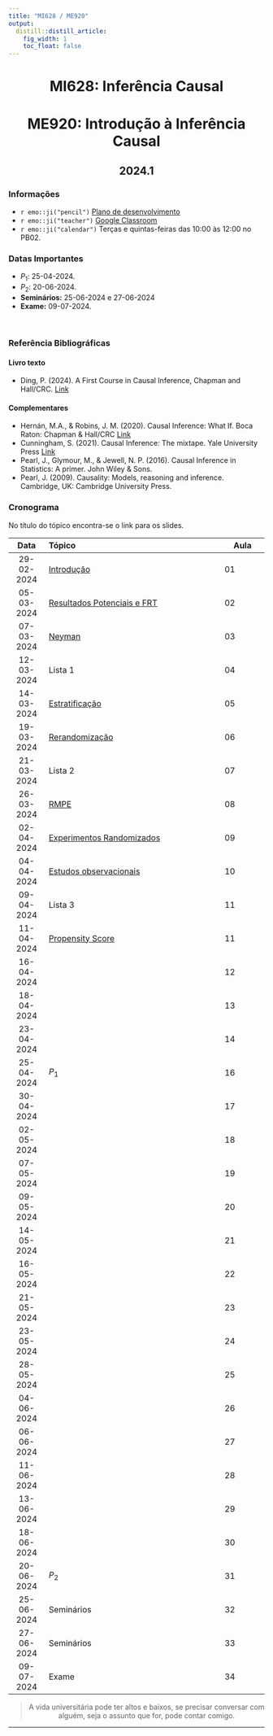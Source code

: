 ```yaml
---
title: "MI628 / ME920"
output:
  distill::distill_article: 
    fig_width: 1
    toc_float: false  
---
```


<center>

# MI628: Inferência Causal
# ME920: Introdução à Inferência Causal

## 2024.1


</center>

### Informações 

- `r emo::ji("pencil")` [Plano de desenvolvimento]()
- `r emo::ji("teacher")` [Google Classroom]()
- `r emo::ji("calendar")` Terças e quintas-feiras das 10:00 às 12:00 no PB02.


### Datas Importantes

- $P_1:$ 25-04-2024.
- $P_2:$ 20-06-2024.
- **Seminários:** 25-06-2024 e 27-06-2024
- **Exame:** 09-07-2024.
 

</br>



### Referência Bibliográficas

#### Livro texto

- Ding, P. (2024). A First Course in Causal Inference, Chapman and Hall/CRC. [Link](https://arxiv.org/abs/2305.18793)

#### Complementares


- Hernán, M.A., &  Robins, J. M. (2020). Causal Inference: What If. Boca Raton: Chapman & Hall/CRC [Link](https://www.hsph.harvard.edu/miguel-hernan/wp-content/uploads/sites/1268/2024/01/hernanrobins_WhatIf_2jan24.pdf)
- Cunningham, S. (2021). Causal Inference: The mixtape. Yale University Press [Link](https://mixtape.scunning.com/)
- Pearl, J., Glymour, M., & Jewell, N. P. (2016). Causal Inference in Statistics: A primer. John Wiley & Sons.
- Pearl, J. (2009). Causality: Models, reasoning and inference. Cambridge, UK: Cambridge University Press.


### **Cronograma**

No título do tópico encontra-se o link para os slides.


| Data  | Tópico                         | Aula |
|:-----:|:-------------------------------|--------|
| 29-02-2024   | [Introdução](https://ctruciosm.github.io/MI628-unicamp/MI628_Aula01) | 01 | 
| 05-03-2024   | [Resultados Potenciais e FRT](https://ctruciosm.github.io/MI628-unicamp/MI628_Aula02)  | 02 | 
| 07-03-2024   | [Neyman](https://ctruciosm.github.io/MI628-unicamp/MI628_Aula03) | 03 | 
| 12-03-2024   |  Lista 1 | 04 | 
| 14-03-2024   | [Estratificação](https://ctruciosm.github.io/MI628-unicamp/MI628_Aula04) | 05 | 
| 19-03-2024   | [Rerandomização](https://ctruciosm.github.io/MI628-unicamp/MI628_Aula05) | 06 | 
| 21-03-2024   | Lista 2 | 07 | 
| 26-03-2024   | [RMPE](https://ctruciosm.github.io/MI628-unicamp/MI628_Aula06) | 08 | 
| 02-04-2024   | [Experimentos Randomizados](https://ctruciosm.github.io/MI628-unicamp/MI628_Aula07)  | 09 | 
| 04-04-2024   | [Estudos observacionais](https://ctruciosm.github.io/MI628-unicamp/MI628_Aula08) | 10 | 
| 09-04-2024   | Lista 3 | 11 | 
| 11-04-2024   | [Propensity Score](https://ctruciosm.github.io/MI628-unicamp/MI628_Aula09)  | 11 | 
| 16-04-2024   |  | 12 | 
| 18-04-2024   |  | 13 | 
| 23-04-2024   |  | 14 | 
| 25-04-2024   | $P_1$ | 16 | 
| 30-04-2024   |  | 17 | 
| 02-05-2024   |  | 18 | 
| 07-05-2024   |  | 19 | 
| 09-05-2024   |  | 20 | 
| 14-05-2024   |  | 21 | 
| 16-05-2024   |  | 22 | 
| 21-05-2024   |  | 23 | 
| 23-05-2024   |  | 24 | 
| 28-05-2024   |  | 25 | 
| 04-06-2024   |  | 26 | 
| 06-06-2024   |  | 27 | 
| 11-06-2024   |  | 28 | 
| 13-06-2024   |  | 29 | 
| 18-06-2024   |  | 30 | 
| 20-06-2024   | $P_2$ | 31 | 
| 25-06-2024   | Seminários | 32 | 
| 27-06-2024   | Seminários | 33 | 
| 09-07-2024   | Exame | 34 | 

<center>

> A vida universitária pode ter altos e baixos, se precisar conversar com alguém, seja o assunto que for, pode contar comigo. 

</center>



---- 